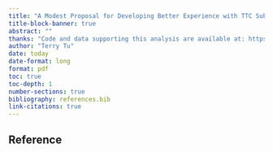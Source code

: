 ```yaml
---
title: "A Modest Proposal for Developing Better Experience with TTC Subway"
title-block-banner: true
abstract: ""
thanks: "Code and data supporting this analysis are available at: https://github.com/TEJMaster/Student-Replication-For-Money-Illusion.git"
author: "Terry Tu"
date: today
date-format: long
format: pdf
toc: true
toc-depth: 1
number-sections: true
bibliography: references.bib
link-citations: true
---
```


## Reference